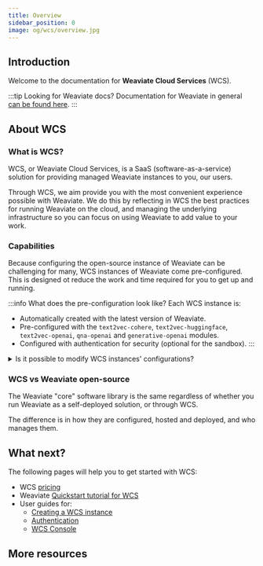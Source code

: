 ```yaml
---
title: Overview
sidebar_position: 0
image: og/wcs/overview.jpg
---
```


## Introduction

Welcome to the documentation for **Weaviate Cloud Services** (WCS).

:::tip Looking for Weaviate docs?
Documentation for Weaviate in general [can be found here](/developers/weaviate/index.md).
:::

## About WCS

### What is WCS?

WCS, or Weaviate Cloud Services, is a SaaS (software-as-a-service) solution for providing managed Weaviate instances to you, our users.

Through WCS, we aim provide you with the most convenient experience possible with Weaviate. We do this by reflecting in WCS the best practices for running Weaviate on the cloud, and managing the underlying infrastructure so you can focus on using Weaviate to add value to your work.

### Capabilities

Because configuring the open-source instance of Weaviate can be challenging for many, WCS instances of Weaviate come pre-configured. This is designed ot reduce the work and time required for you to get up and running.

:::info <i class="fa-solid fa-screwdriver-wrench"></i> What does the pre-configuration look like?
Each WCS instance is:
- Automatically created with the latest version of Weaviate.
- Pre-configured with the `text2vec-cohere`, `text2vec-huggingface`, `text2vec-openai`, `qna-openai` and `generative-openai` modules.
- Configured with authentication for security (optional for the sandbox).
:::

<details>
  <summary>Is it possible to modify WCS instances' configurations?</summary>

For the moment, all WCS instances are pre-configured and are not able to be changed by the user, although this is planned for the future.

If you require a particular module or configuration that is different to one used by WCS instances, please [reach out to us on Slack](https://join.slack.com/t/weaviate/shared_invite/zt-goaoifjr-o8FuVz9b1HLzhlUfyfddhw) to have a chat, or try a self-deployment option with [Docker](/developers/weaviate/installation/docker-compose.md) or [Kubernetes](/developers/weaviate/installation/kubernetes.md).

</details>

### WCS vs Weaviate open-source

The Weaviate "core" software library is the same regardless of whether you run Weaviate as a self-deployed solution, or through WCS.

The difference is in how they are configured, hosted and deployed, and who manages them.

## What next?

The following pages will help you to get started with WCS:

- WCS [pricing](/pricing)
- Weaviate [Quickstart tutorial for WCS](./guides/quickstart.mdx)
- User guides for:
    - [Creating a WCS instance](./guides/creation.mdx)
    - [Authentication](./guides/authentication.mdx)
    - [WCS Console](./guides/authentication.mdx)

## More resources


<WCSDocsMoreResources />
